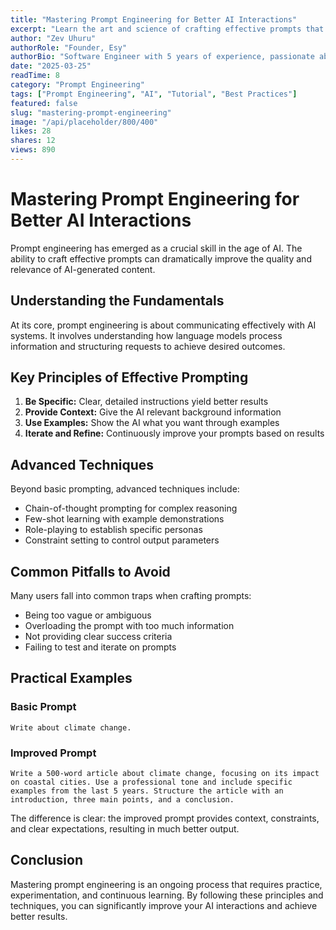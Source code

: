 ```yaml
---
title: "Mastering Prompt Engineering for Better AI Interactions"
excerpt: "Learn the art and science of crafting effective prompts that unlock the full potential of AI language models."
author: "Zev Uhuru"
authorRole: "Founder, Esy"
authorBio: "Software Engineer with 5 years of experience, passionate about the intersection of AI and writing. Building tools that empower writers to create better content with the help of artificial intelligence."
date: "2025-03-25"
readTime: 8
category: "Prompt Engineering"
tags: ["Prompt Engineering", "AI", "Tutorial", "Best Practices"]
featured: false
slug: "mastering-prompt-engineering"
image: "/api/placeholder/800/400"
likes: 28
shares: 12
views: 890
---
```


# Mastering Prompt Engineering for Better AI Interactions

Prompt engineering has emerged as a crucial skill in the age of AI. The ability to craft effective prompts can dramatically improve the quality and relevance of AI-generated content.

## Understanding the Fundamentals

At its core, prompt engineering is about communicating effectively with AI systems. It involves understanding how language models process information and structuring requests to achieve desired outcomes.

## Key Principles of Effective Prompting

1. **Be Specific:** Clear, detailed instructions yield better results
2. **Provide Context:** Give the AI relevant background information
3. **Use Examples:** Show the AI what you want through examples
4. **Iterate and Refine:** Continuously improve your prompts based on results

## Advanced Techniques

Beyond basic prompting, advanced techniques include:

- Chain-of-thought prompting for complex reasoning
- Few-shot learning with example demonstrations
- Role-playing to establish specific personas
- Constraint setting to control output parameters

## Common Pitfalls to Avoid

Many users fall into common traps when crafting prompts:

- Being too vague or ambiguous
- Overloading the prompt with too much information
- Not providing clear success criteria
- Failing to test and iterate on prompts

## Practical Examples

### Basic Prompt
```
Write about climate change.
```

### Improved Prompt
```
Write a 500-word article about climate change, focusing on its impact on coastal cities. Use a professional tone and include specific examples from the last 5 years. Structure the article with an introduction, three main points, and a conclusion.
```

The difference is clear: the improved prompt provides context, constraints, and clear expectations, resulting in much better output.

## Conclusion

Mastering prompt engineering is an ongoing process that requires practice, experimentation, and continuous learning. By following these principles and techniques, you can significantly improve your AI interactions and achieve better results.
